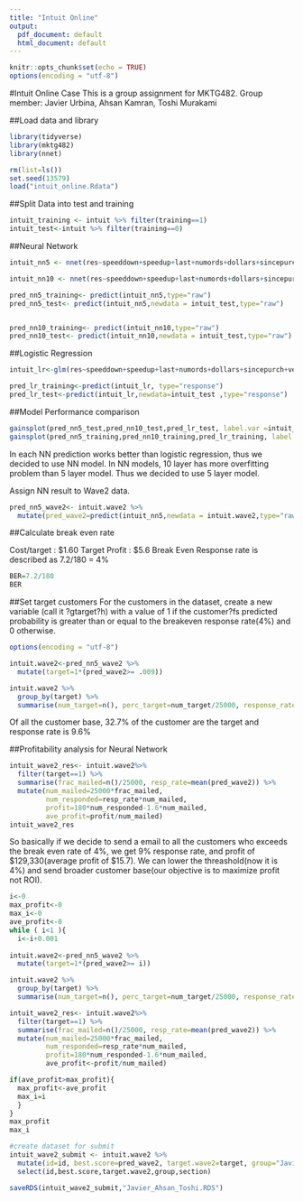 ---
title: "Intuit Online"
output:
  pdf_document: default
  html_document: default
---

```{r setup, include=FALSE}
knitr::opts_chunk$set(echo = TRUE)
options(encoding = "utf-8")

```

#Intuit Online Case
 This is a group assignment for MKTG482. 
 Group member: Javier Urbina, Ahsan Kamran, Toshi Murakami
 
##Load data and library
```{r}
library(tidyverse)
library(mktg482)
library(nnet)

rm(list=ls())
set.seed(13579)
load("intuit_online.Rdata")
```


##Split Data into test and training

```{r}
intuit_training <- intuit %>% filter(training==1)
intuit_test<-intuit %>% filter(training==0)
```

##Neural Network 

```{r}
intuit_nn5 <- nnet(res~speeddown+speedup+last+numords+dollars+sincepurch+version2013+upgraded+payroll+bizflag+sex+income+medhvalue,data=intuit_training, size=5, decay=0.01, maxit=1000)

intuit_nn10 <- nnet(res~speeddown+speedup+last+numords+dollars+sincepurch+version2013+upgraded+payroll+bizflag+sex+income+medhvalue,data=intuit_training, size=10, decay=0.01, maxit=1000)

```


```{r}
pred_nn5_training<- predict(intuit_nn5,type="raw")
pred_nn5_test<- predict(intuit_nn5,newdata = intuit_test,type="raw")


pred_nn10_training<- predict(intuit_nn10,type="raw")
pred_nn10_test<- predict(intuit_nn10,newdata = intuit_test,type="raw")

```


##Logistic Regression

```{r}
intuit_lr<-glm(res~speeddown+speedup+last+numords+dollars+sincepurch+version2013+upgraded+payroll+bizflag+sex+income+medhvalue,family=binomial, data=intuit_training)

pred_lr_training<-predict(intuit_lr, type="response")
pred_lr_test<-predict(intuit_lr,newdata=intuit_test ,type="response")
```

##Model Performance comparison

```{r}
gainsplot(pred_nn5_test,pred_nn10_test,pred_lr_test, label.var =intuit_test$res )
gainsplot(pred_nn5_training,pred_nn10_training,pred_lr_training, label.var =intuit_training$res )
```

In each NN prediction works better than logistic regression, thus we decided to use NN model.
In NN models, 10 layer has more overfitting problem than 5 layer model. Thus we decided to use 5 layer model.

Assign NN result to Wave2 data.
```{r}
pred_nn5_wave2<- intuit.wave2 %>% 
  mutate(pred_wave2=predict(intuit_nn5,newdata = intuit.wave2,type="raw"))
```

##Calculate break even rate

 Cost/target : $1.60
 Target Profit : $5.6
 Break Even Response rate is described as 7.2/180 = 4%

```{r}
BER=7.2/180
BER
```

##Set target customers
For the customers in the dataset, create a new variable (call it ?gtarget?h) with a value of 1 if the customer?fs predicted probability is greater than or equal to the breakeven response rate(4%) and 0 otherwise.
```{r}
options(encoding = "utf-8")

intuit.wave2<-pred_nn5_wave2 %>%
  mutate(target=1*(pred_wave2>= .009))
```


```{r}
intuit.wave2 %>% 
  group_by(target) %>% 
  summarise(num_target=n(), perc_target=num_target/25000, response_rate=mean(pred_wave2)) 
```

Of all the customer base, 32.7% of the customer are the target and response rate is 9.6%

##Profitability analysis for Neural Network
```{r}
intuit_wave2_res<- intuit.wave2%>% 
  filter(target==1) %>% 
  summarise(frac_mailed=n()/25000, resp_rate=mean(pred_wave2)) %>% 
  mutate(num_mailed=25000*frac_mailed,
         num_responded=resp_rate*num_mailed,
         profit=180*num_responded-1.6*num_mailed,
         ave_profit=profit/num_mailed)
intuit_wave2_res
```


So basically if we decide to send a email to all the customers who exceeds the break even rate of 4%, we get 9% response rate, and profit of $129,330(average profit of $15.7). We can lower the threashold(now it is 4%) and send broader customer base(our objective is to maximize profit not ROI).

```{r}
i<-0
max_profit<-0
max_i<-0
ave_profit<-0
while ( i<1 ){
  i<-i+0.001
  
intuit.wave2<-pred_nn5_wave2 %>%
  mutate(target=1*(pred_wave2>= i))

intuit.wave2 %>% 
  group_by(target) %>% 
  summarise(num_target=n(), perc_target=num_target/25000, response_rate=mean(pred_wave2)) 

intuit_wave2_res<- intuit.wave2%>% 
  filter(target==1) %>% 
  summarise(frac_mailed=n()/25000, resp_rate=mean(pred_wave2)) %>% 
  mutate(num_mailed=25000*frac_mailed,
         num_responded=resp_rate*num_mailed,
         profit=180*num_responded-1.6*num_mailed,
         ave_profit<-profit/num_mailed)

if(ave_profit>max_profit){
  max_profit<-ave_profit
  max_i=i
  }
}
max_profit
max_i

```


```{r}
#create dataset for submit
intuit_wave2_submit <- intuit.wave2 %>% 
  mutate(id=id, best.score=pred_wave2, target.wave2=target, group="Javier_Ahsan_Toshi",section=32)%>%
  select(id,best.score,target.wave2,group,section)

saveRDS(intuit_wave2_submit,"Javier_Ahsan_Toshi.RDS")

```

